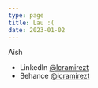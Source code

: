 ```yaml
---
type: page
title: Lau :(
date: 2023-01-02
---
```


Aish

- LinkedIn [@lcramirezt](https://www.linkedin.com/in/lcramirezt/)
- Behance [@lcramirezt](https://behance.net/lcramirezt)

